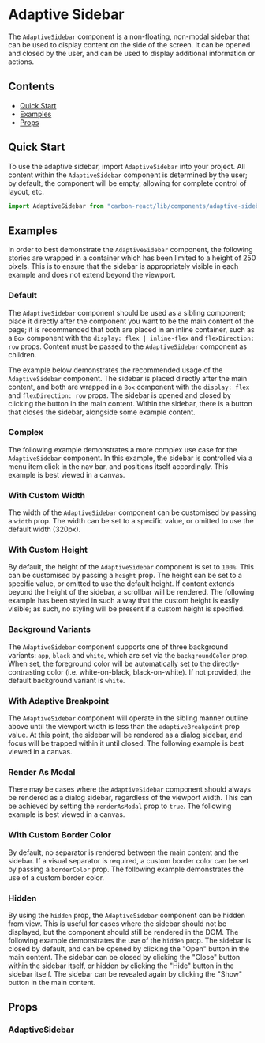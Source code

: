 

<Meta of={AdaptiveSidebarStories} />

# Adaptive Sidebar

The `AdaptiveSidebar` component is a non-floating, non-modal sidebar that can be used to display content on the side of the screen. It can be opened and
closed by the user, and can be used to display additional information or actions.

## Contents

- [Quick Start](#quick-start)
- [Examples](#examples)
- [Props](#props)

## Quick Start

To use the adaptive sidebar, import `AdaptiveSidebar` into your project. All content within the `AdaptiveSidebar` component is determined by the user; by
default, the component will be empty, allowing for complete control of layout, etc.

```javascript
import AdaptiveSidebar from "carbon-react/lib/components/adaptive-sidebar";
```

## Examples

In order to best demonstrate the `AdaptiveSidebar` component, the following stories are wrapped in a container which has been limited to a height of 250
pixels. This is to ensure that the sidebar is appropriately visible in each example and does not extend beyond the viewport.

### Default

The `AdaptiveSidebar` component should be used as a sibling component; place it directly after the component you want to be the main content of the page;
it is recommended that both are placed in an inline container, such as a `Box` component with the `display: flex | inline-flex` and `flexDirection: row`
props. Content must be passed to the `AdaptiveSidebar` component as children.

<Canvas of={AdaptiveSidebarStories.Basic} />

The example below demonstrates the recommended usage of the `AdaptiveSidebar` component. The sidebar is placed directly after the main content, and both are
wrapped in a `Box` component with the `display: flex` and `flexDirection: row` props. The sidebar is opened and closed by clicking the button in the main
content. Within the sidebar, there is a button that closes the sidebar, alongside some example content.

<Canvas of={AdaptiveSidebarStories.Default} />

### Complex

The following example demonstrates a more complex use case for the `AdaptiveSidebar` component. In this example, the sidebar is controlled via a menu item
click in the nav bar, and positions itself accordingly. This example is best viewed in a canvas.

<Canvas of={AdaptiveSidebarStories.Complex} />

### With Custom Width

The width of the `AdaptiveSidebar` component can be customised by passing a `width` prop. The width can be set to a specific value, or omitted to use the
default width (320px).

<Canvas of={AdaptiveSidebarStories.WithCustomWidth} />

### With Custom Height

By default, the height of the `AdaptiveSidebar` component is set to `100%`. This can be customised by passing a `height` prop. The height can be set to a
specific value, or omitted to use the default height. If content extends beyond the height of the sidebar, a scrollbar will be rendered. The following example
has been styled in such a way that the custom height is easily visible; as such, no styling will be present if a custom height is specified.

<Canvas of={AdaptiveSidebarStories.WithCustomHeight} />

### Background Variants

The `AdaptiveSidebar` component supports one of three background variants: `app`, `black` and `white`, which are set via the `backgroundColor` prop. When set, the
foreground color will be automatically set to the directly-contrasting color (i.e. white-on-black, black-on-white). If not provided, the default background
variant is `white`.

<Canvas of={AdaptiveSidebarStories.BackgroundVariants} />

### With Adaptive Breakpoint

The `AdaptiveSidebar` component will operate in the sibling manner outline above until the viewport width is less than the `adaptiveBreakpoint` prop value.
At this point, the sidebar will be rendered as a dialog sidebar, and focus will be trapped within it until closed. The following example is best viewed in a
canvas.

<Canvas of={AdaptiveSidebarStories.WithAdaptiveBreakpoint} />

### Render As Modal

There may be cases where the `AdaptiveSidebar` component should always be rendered as a dialog sidebar, regardless of the viewport width. This can be achieved
by setting the `renderAsModal` prop to `true`. The following example is best viewed in a canvas.

<Canvas of={AdaptiveSidebarStories.RenderAsModal} />

### With Custom Border Color

By default, no separator is rendered between the main content and the sidebar. If a visual separator is required, a custom border color can be set by passing
a `borderColor` prop. The following example demonstrates the use of a custom border color.

<Canvas of={AdaptiveSidebarStories.WithCustomBorderColor} />

### Hidden

By using the `hidden` prop, the `AdaptiveSidebar` component can be hidden from view. This is useful for cases where the sidebar should not be displayed, but
the component should still be rendered in the DOM. The following example demonstrates the use of the `hidden` prop. The sidebar is closed by default, and can
be opened by clicking the "Open" button in the main content. The sidebar can be closed by clicking the "Close" button within the sidebar itself, or hidden by
clicking the "Hide" button in the sidebar itself. The sidebar can be revealed again by clicking the "Show" button in the main content.

<Canvas of={AdaptiveSidebarStories.Hidden} />

## Props

### AdaptiveSidebar

<ArgTypes of={AdaptiveSidebarStories} />
